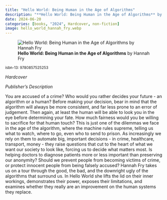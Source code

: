 ```yaml
---
title: "Hello World: Being Human in the Age of Algorithms"
description: "**Hello World: Being Human in the Age of Algorithms** by Hannah Fry"
date: 2024-06-20
categories: [books, "2024", Hardcover, non-fiction]
image: hello_world_hannah_fry.webp
---
```

![**Hello World: Being Human in the Age of Algorithms** by Hannah Fry](hello_world_hannah_fry.webp){fig-align="left"}

<sup>isbn-13: 9780857525253</sup>

*Hardcover*

*Publisher's Description*

You are accused of a crime? Who would you rather decides your future - an
algorithm or a human? Before making your decision, bear in mind that the
algorithm will always be more consistent, and far less prone to an error of
judgement. Then again, at least the human will be able to look you in the
eye before determining your fate. How much fairness would you be willing to
sacrifice for that human touch? This is just one of the dilemmas we face in
the age of the algorithm, where the machine rules supreme, telling us what
to watch, where to go, even who to send to prison. As increasingly we rely
on them to automate big, important decisions - in crime, healthcare,
transport, money - they raise questions that cut to the heart of what we
want our society to look like, forcing us to decide what matters most. Is
helping doctors to diagnose patients more or less important than preserving
our anonymity? Should we prevent people from becoming victims of crime, or
protect innocent people from being falsely accused? Hannah Fry takes us on
a tour through the good, the bad, and the downright ugly of the algorithms
that surround us. In Hello World she lifts the lid on their inner workings,
demonstrates their power, exposes their limitations, and examines whether
they really are an improvement on the human systems they replace.